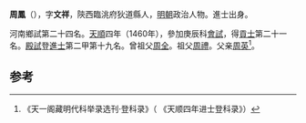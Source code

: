 '''周鳳'''（{{bd|1425年||？}}），字'''文祥'''，陝西臨洮府狄道縣人，[[明朝|明朝]]政治人物。進士出身。

河南鄉試第二十四名。[[天顺_(明朝)|天順]]四年（1460年），參加庚辰科[[會試|會試]]，得[[貢士|貢士]]第二十一名。[[殿試|殿試]]登[[進士|進士]]第二甲第十九名。曾祖父[[周全|周全]]。祖父[[周禮|周禮]]。父亲[[周英|周英]]<ref>《天一阁藏明代科举录选刊·登科录》（ 《天顺四年进士登科录》）</ref>。

==参考==
{{reflist}}
{{明朝人物小作品}}
{{天順四年庚辰科殿試金榜}}